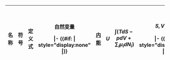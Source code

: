 <noinclude><!--
这个模板已被设定可以不显示其中任意一行的参数。而在默认状态下，即没有设定参数情况下，这个表格的所有行都会被显示。参数如下：

noU=1 - 不显示内能。
noF=1 - 不显示自由能。
noH=1 - 不显示焓。
noG=1 - 不显示吉布斯能。
noO=1 - 不显示巨热力学势。

使用凡例：

{{热力学势列表|noU=1}}

在页面中显示的列表就不会显示内能一行。
--></noinclude>
{| class="wikitable"
|-
!名称
!符号
!定义式
!自然变量

|- {{#if: {{{noU|}}} | style="display:none" |}}
|[[内能]]
|align="center"|<math>U</math>
|<math>\int ( T dS - p dV + \sum_i \mu_i dN_i )</math>
|align="center"|<math>S, V, \{N_i\}</math>

|- {{#if: {{{noF|}}} | style="display:none" |}}
|[[亥姆霍兹自由能]]
|align="center"|<math>F</math>
|<math>U-TS</math>
|align="center"|<math>T, V, \{N_i\}</math>

|- {{#if: {{{noH|}}} | style="display:none" |}}
|[[焓]]
|align="center"|<math>H</math>
|<math>U+pV</math>
|align="center"|<math>S, p, \{N_i\}</math>

|- {{#if: {{{noG|}}} | style="display:none" |}}
|[[吉布斯能]]
|align="center"|<math>G</math>
|<math>U+pV-TS</math>
|align="center"|<math>T, p, \{N_i\}</math>

|- {{#if: {{{noO|}}} | style="display:none" |}}
|[[巨热力学势]]
|align="center"|<math>\Omega</math>, <math>\Phi_{G}</math>
|<math>U - T S -</math><math>\sum_i\,</math><math>\mu_i N_i</math>
|align="center"|<math>T, V, \{\mu_i\}</math>

|}